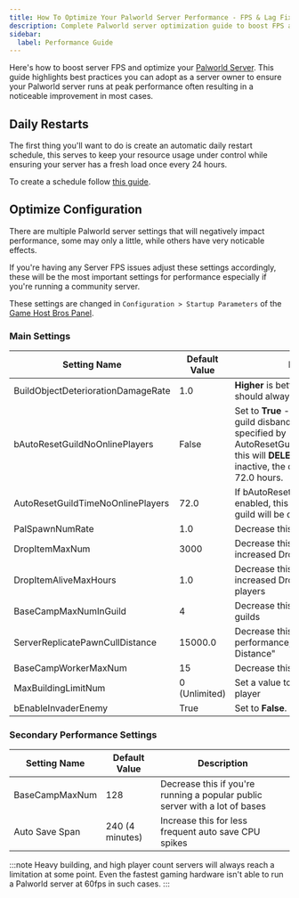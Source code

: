 ```yaml
---
title: How To Optimize Your Palworld Server Performance - FPS & Lag Fix Guide
description: Complete Palworld server optimization guide to boost FPS and reduce lag. Learn the best performance settings, configuration tweaks, and maintenance tips for smooth gameplay on high-player servers.
sidebar:
  label: Performance Guide
---
```


Here's how to boost server FPS and optimize your [Palworld Server](https://www.gamehostbros.com/palworld-server-hosting/). This guide highlights best practices you can adopt as a server owner to ensure your Palworld server runs at peak performance often resulting in a noticeable improvement in most cases.

## Daily Restarts

The first thing you'll want to do is create an automatic daily restart schedule, this serves to keep your resource usage under control while ensuring your server has a fresh load once every 24 hours.

To create a schedule follow [this guide](/getting-started/schedules/).

## Optimize Configuration

There are multiple Palworld server settings that will negatively impact performance, some may only a little, while others have very noticable effects. 

If you're having any Server FPS issues adjust these settings accordingly, these will be the most important settings for performance especially if you're running a community server.
 
These settings are changed in `Configuration > Startup Parameters` of the [Game Host Bros Panel](https://panel.gamehostbros.com/).

### Main Settings

| Setting Name | Default Value | Description |
|--------------|---------------|-------------|
| BuildObjectDeteriorationDamageRate | 1.0 | **Higher** is better for performance, this should always be at least **0.1** |
| bAutoResetGuildNoOnlinePlayers | False | Set to **True** - **WARNING** Enables guild disbanding after the duration specified by AutoResetGuildTimeNoOnlinePlayers, this will **DELETE** bases if a guild goes inactive, the default grace period is 72.0 hours. |
| AutoResetGuildTimeNoOnlinePlayers | 72.0 | If bAutoResetGuildNoOnlinePlayers is enabled, this the time limit before a guild will be disbanded |
| PalSpawnNumRate | 1.0 | Decrease this to spawn less Pals |
| DropItemMaxNum | 3000 | Decrease this especially if you have increased Drop Rates |
| DropItemAliveMaxHours | 1.0 | Decrease this especially if you have increased Drop Rates or many players|
| BaseCampMaxNumInGuild | 4 | Decrease this if there are many guilds |
| ServerReplicatePawnCullDistance | 15000.0 | Decrease this for much better performance, officially "Pal Sync Distance" |
| BaseCampWorkerMaxNum | 15 | Decrease this to lessen load |
| MaxBuildingLimitNum | 0 (Unlimited) | Set a value to limit max buildings per player |
| bEnableInvaderEnemy  | True | Set to **False**. |

### Secondary Performance Settings

| Setting Name | Default Value | Description |
|--------------|---------------|-------------|
| BaseCampMaxNum | 128 | Decrease this if you're running a popular public server with a lot of bases |
| Auto Save Span | 240 (4 minutes)| Increase this for less frequent auto save CPU spikes |

:::note
Heavy building, and high player count servers will always reach a limitation at some point. Even the fastest gaming hardware isn't able to run a Palworld server at 60fps in such cases.
:::


